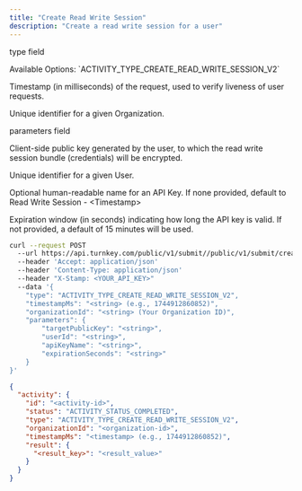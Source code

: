 ```yaml
---
title: "Create Read Write Session"
description: "Create a read write session for a user"
---
```



<Authorizations />

<H3Bordered text="Body" />

<ParamField body="type" type="enum<string>" required={true}><p>type field</p><p>Available Options: \`ACTIVITY_TYPE_CREATE_READ_WRITE_SESSION_V2\`</p></ParamField>
<ParamField body="timestampMs" type="string" required={true}><p>Timestamp (in milliseconds) of the request, used to verify liveness of user requests.</p></ParamField>
<ParamField body="organizationId" type="string" required={true}><p>Unique identifier for a given Organization.</p></ParamField>
<ParamField body="parameters" type="object" required={true}>
  <p>parameters field</p>
  <Expandable title="parameters details">
    <NestedParam parentKey="parameters" childKey="targetPublicKey" type="string" required={true}><p>Client-side public key generated by the user, to which the read write session bundle (credentials) will be encrypted.</p></NestedParam>
    <NestedParam parentKey="parameters" childKey="userId" type="string" required={false}><p>Unique identifier for a given User.</p></NestedParam>
    <NestedParam parentKey="parameters" childKey="apiKeyName" type="string" required={false}><p>Optional human-readable name for an API Key. If none provided, default to Read Write Session - &lt;Timestamp&gt;</p></NestedParam>
    <NestedParam parentKey="parameters" childKey="expirationSeconds" type="string" required={false}><p>Expiration window (in seconds) indicating how long the API key is valid. If not provided, a default of 15 minutes will be used.</p></NestedParam>
  </Expandable>
</ParamField>

<RequestExample>

```bash cURL
curl --request POST 
  --url https://api.turnkey.com/public/v1/submit//public/v1/submit/create_read_write_session 
  --header 'Accept: application/json' 
  --header 'Content-Type: application/json' 
  --header "X-Stamp: <YOUR_API_KEY>" 
  --data '{
    "type": "ACTIVITY_TYPE_CREATE_READ_WRITE_SESSION_V2",
    "timestampMs": "<string> (e.g., 1744912860852)",
    "organizationId": "<string> (Your Organization ID)",
    "parameters": {
        "targetPublicKey": "<string>",
        "userId": "<string>",
        "apiKeyName": "<string>",
        "expirationSeconds": "<string>"
    }
}'
```

</RequestExample>

<ResponseExample>

```json 200
{
  "activity": {
    "id": "<activity-id>",
    "status": "ACTIVITY_STATUS_COMPLETED",
    "type": "ACTIVITY_TYPE_CREATE_READ_WRITE_SESSION_V2",
    "organizationId": "<organization-id>",
    "timestampMs": "<timestamp> (e.g., 1744912860852)",
    "result": {
      "<result_key>": "<result_value>"
    }
  }
}
```

</ResponseExample>
